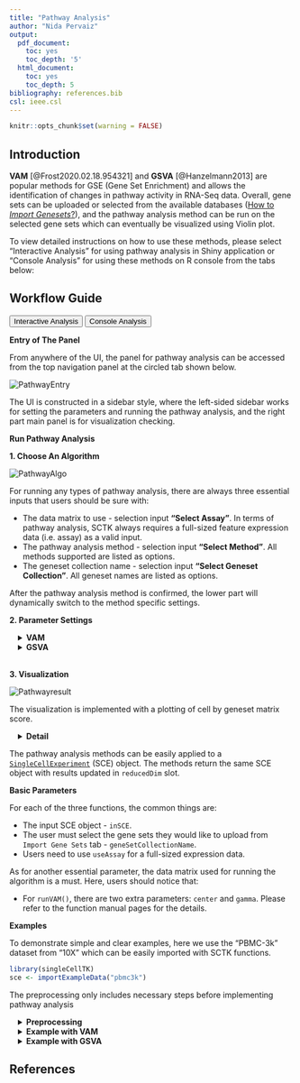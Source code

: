```yaml
---
title: "Pathway Analysis"
author: "Nida Pervaiz"
output:
  pdf_document:
    toc: yes
    toc_depth: '5'
  html_document:
    toc: yes
    toc_depth: 5
bibliography: references.bib
csl: ieee.csl
---
```


```r
knitr::opts_chunk$set(warning = FALSE)
```

````{=html}
<head>
<meta name="viewport" content="width=device-width, initial-scale=1">
</head>
<body>
````

## Introduction

**VAM** [@Frost2020.02.18.954321] and **GSVA** [@Hanzelmann2013] are popular methods for GSE (Gene Set Enrichment) and allows the identification of changes in pathway activity in RNA-Seq data. Overall, gene sets can be uploaded or selected from the available databases ([How to *Import Genesets*?](import_genesets.html)), and the pathway analysis method can be run on the selected gene sets which can eventually be visualized using Violin plot.  

To view detailed instructions on how to use these methods, please select "Interactive Analysis" for using pathway analysis in Shiny application or "Console Analysis" for using these methods on R console from the tabs below:

## Workflow Guide

````{=html}
<div class="tab">
  <button class="tablinks" onclick="openTab(event, 'interactive')" id="ia-button">Interactive Analysis</button>
  <button class="tablinks" onclick="openTab(event, 'console')" id="console-button">Console Analysis</button>
</div>

<div id="interactive" class="tabcontent">
````

**Entry of The Panel**

From anywhere of the UI, the panel for pathway analysis can be accessed from the top navigation panel at the circled tab shown below.  

![PathwayEntry](ui_screenshots/pathwayAnalysis/path_ui_entry.PNG)\

The UI is constructed in a sidebar style, where the left-sided sidebar works for setting the parameters and running the pathway analysis, and the right part main panel is for visualization checking.  


**Run Pathway Analysis**

**1. Choose An Algorithm**

![PathwayAlgo](ui_screenshots/pathwayAnalysis/path_ui_algo.png)\

For running any types of pathway analysis, there are always three essential inputs that users should be sure with:

- The data matrix to use - selection input **"Select Assay"**. In terms of pathway analysis, SCTK always requires a full-sized feature expression data (i.e. assay) as a valid input.
- The pathway analysis method - selection input **"Select Method"**. All methods supported are listed as options.
- The geneset collection name - selection input **"Select Geneset Collection"**. All geneset names are listed as options.

After the pathway analysis method is confirmed, the lower part will dynamically switch to the method specific settings.

**2. Parameter Settings**

````{=html}
 <style>
div.offset { background-color:inherit ; border-radius: 5px; margin-left: 15px;}
</style>
<div class = "offset">
<details>
  <summary><b>VAM</b></summary>
````  

![VAMParameter](ui_screenshots/pathwayAnalysis/path_ui_VAM.PNG)\

When the selected algorithm is "VAM" , the parameter settings will look like the figure above. The method specific parameters include:

- `center`, If True, values will be mean centered when computating the Mahalanobis statistic.
- `gamma`, If True, a gamma distribution will be fit to the non-zero squared Mahalanobis distances computed from a row-permuted version of the gene expression matrix. The estimated gamma distribution will be used to compute a one-sided p-value for each cell. If False, the p-value will be computed using the standard chi-square approximation for the squared Mahalanobis distance (or non-central if center = FALSE).  

````{=html}
</details>
<details>
  <summary><b>GSVA</b></summary>
````  

![GSVAParameter](ui_screenshots/pathwayAnalysis/path_ui_gsva.PNG)\

When the selected algorithm is "GSVA", no additional parameter settings exist other than the three essential inputs common for both VAM and GSVA. 

````{=html}
</details>
</div>
<br/>
````  

**3. Visualization**

![Pathwayresult](ui_screenshots/pathwayAnalysis/path_ui_result.PNG)\

The visualization is implemented with a plotting of cell by geneset matrix score.


````{=html}
<div class = "offset">
<details>
  <summary><b>Detail</b></summary>
````

![Pathwayvisualization](ui_screenshots/pathwayAnalysis/path_ui_visualization.PNG)\

The parameter panel for visualization comprises of:

- The result to visualize - selection input **"Select Score matrix which you want to plot:"**. User should choose one of the data frames produced within the results which they want to visualize.
- The geneset to visualize  - selection input **"Select Geneset:"**. User should choose the geneset from the collection used for running the algorithm.
- The additional condition of grouping the data- selection input **"Select Condition(s) of interest to group data (optional)"**. User may select a condition to group the data in accordance with the colData. 
- Visualization criteria - Boolean input **"Boxplot"**. If TRUE, will plot boxplots for each violin plot. Default TRUE
- Visualization criteria - Boolean input **"Violinplot"**. If TRUE, will plot the violin plot. Default TRUE
- Summarize stats - selection input **"Select summary parameter"**. Adds a summary statistic, as well as a crossbar to the violin plot. Options are "mean" or "median". Default NULL.

 

````{=html}
</details>
</div>
</div>

<div id="console" class="tabcontent">
````

The pathway analysis methods can be easily applied to a [`SingleCellExperiment`](https://rdrr.io/bioc/SingleCellExperiment/man/SingleCellExperiment.html) (SCE) object. The methods return the same SCE object with results updated in `reducedDim` slot.

**Basic Parameters**

For each of the three functions, the common things are:

- The input SCE object - `inSCE`.
- The user must select the gene sets they would like to upload from `Import Gene Sets` tab - `geneSetCollectionName`. 
- Users need to use `useAssay` for a full-sized expression data. 

As for another essential parameter, the data matrix used for running the algorithm is a must. Here, users should notice that:

- For `runVAM()`, there are two extra parameters: `center` and `gamma`. Please refer to the function manual pages for the details.
 

**Examples**

To demonstrate simple and clear examples, here we use the "PBMC-3k" dataset from "10X" which can be easily imported with SCTK functions. 

```R
library(singleCellTK)
sce <- importExampleData("pbmc3k")
```

The preprocessing only includes necessary steps before implementing pathway analysis 

````{=html}
<div class = "offset">
<details>
  <summary><b>Preprocessing</b></summary>
````

```R

sce <- scaterlogNormCounts(sce, assayName = "logcounts")
sce <- importGeneSetsFromMSigDB(inSCE = sce, categoryIDs = "H", species = "Homo sapiens", mapping = "gene_symbol", by = "rownames")
```

````{=html}
</details>
````

````{=html}
<details>
  <summary><b>Example with VAM</b></summary>
  <details>
    <summary><b>Method specific parameters</b></summary>
````
- `center`, If True, values will be mean centered when computating the Mahalanobis statistic.
- `gamma`, If True, a gamma distribution will be fit to the non-zero squared Mahalanobis distances computed from a row-permuted version of the gene expression matrix. The estimated gamma distribution will be used to compute a one-sided p-value for each cell. If False, the p-value will be computed using the standard chi-square approximation for the squared Mahalanobis distance (or non-central if center = FALSE).

````{=html}
</details>
````

```R
# Directly use an assay
sce <- runVAM(inSCE = sce, geneSetCollectionName = "H", useAssay = "logcounts", center = TRUE, gamma = FALSE)
```

````{=html}
</details>
````

````{=html}
<details>
  <summary><b>Example with GSVA</b></summary>
````

```R
# Directly use an assay
sce <- runGSVA(inSCE = sce, geneSetCollectionName = "GeneSetCollection", useAssay = "logcounts")
```

 

````{=html}
</details>
````



````{=html}
</details>
</div>
</div>
<script>
document.getElementById("ia-button").click();
</script>
</body>
````

## References
